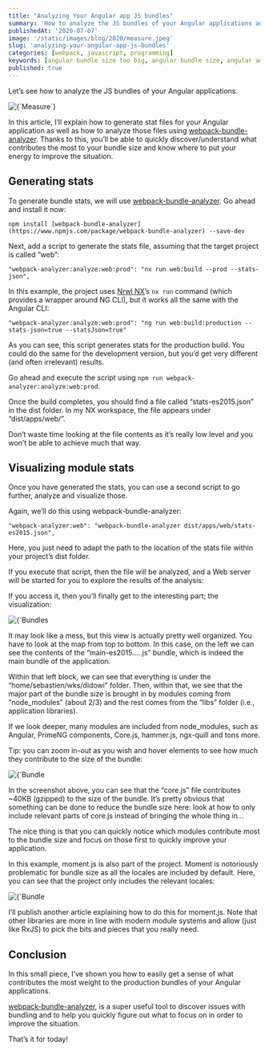 ```yaml
---
title: "Analyzing Your Angular app JS bundles"
summary: 'How to analyze the JS bundles of your Angular applications and fix bundle size issues.'
publishedAt: '2020-07-07'
image: '/static/images/blog/2020/measure.jpeg'
slug: 'analyzing-your-angular-app-js-bundles'
categories: [webpack, javascript, programming]
keywords: [angular bundle size too big, angular bundle size, angular analyze bundle size]
published: true
---
```


Let’s see how to analyze the JS bundles of your Angular applications.

<BlogPostCenteredContent>
  <Image
    alt={`Measure`}
    src={`/static/images/blog/2020/measure.jpeg`}
    width={700}
    height={467}
    priority
  />
</BlogPostCenteredContent>

In this article, I’ll explain how to generate stat files for your Angular application as well as how to analyze those files using [webpack-bundle-analyzer](https://www.npmjs.com/package/webpack-bundle-analyzer). Thanks to this, you’ll be able to quickly discover/understand what contributes the most to your bundle size and know where to put your energy to improve the situation.

## Generating stats

To generate bundle stats, we will use [webpack-bundle-analyzer](https://www.npmjs.com/package/webpack-bundle-analyzer). Go ahead and install it now:

```
npm install [webpack-bundle-analyzer](https://www.npmjs.com/package/webpack-bundle-analyzer) --save-dev
```

Next, add a script to generate the stats file, assuming that the target project is called “web”:

```
"webpack-analyzer:analyze:web:prod": "nx run web:build --prod --stats-json",
```

In this example, the project uses [Nrwl NX](https://nx.dev/angular)’s `nx run` command (which provides a wrapper around NG CLI), but it works all the same with the Angular CLI:

```
"webpack-analyzer:analyze:web:prod": "ng run web:build:production --stats-json=true --statsJson=true"
```

As you can see, this script generates stats for the production build. You could do the same for the development version, but you’d get very different (and often irrelevant) results.

Go ahead and execute the script using `npm run webpack-analyzer:analyze:web:prod`.

Once the build completes, you should find a file called “stats-es2015.json” in the dist folder. In my NX workspace, the file appears under “dist/apps/web/”.

Don’t waste time looking at the file contents as it’s really low level and you won’t be able to achieve much that way.

## Visualizing module stats

Once you have generated the stats, you can use a second script to go further, analyze and visualize those.

Again, we’ll do this using webpack-bundle-analyzer:

```
"webpack-analyzer:web": "webpack-bundle-analyzer dist/apps/web/stats-es2015.json",
```

Here, you just need to adapt the path to the location of the stats file within your project’s dist folder.

If you execute that script, then the file will be analyzed, and a Web server will be started for you to explore the results of the analysis:

<Gist gistLink="dsebastien/e1f81d8542fe13608ec2d2ebd9510919" />

If you access it, then you’ll finally get to the interesting part; the visualization:

<BlogPostCenteredContent>
  <Image
    alt={`Bundles overview`}
    src={`/static/images/blog/2020/bundles-overview.png`}
    width={700}
    height={344}
    priority
  />
</BlogPostCenteredContent>

It may look like a mess, but this view is actually pretty well organized. You have to look at the map from top to bottom. In this case, on the left we can see the contents of the “main-es2015.….js” bundle, which is indeed the main bundle of the application.

Within that left block, we can see that everything is under the “home/sebastien/wks/didowi” folder. Then, within that, we see that the major part of the bundle size is brought in by modules coming from “node\_modules” (about 2/3) and the rest comes from the “libs” folder (i.e., application libraries).

If we look deeper, many modules are included from node\_modules, such as Angular, PrimeNG components, Core.js, hammer.js, ngx-quill and tons more.

Tip: you can zoom in-out as you wish and hover elements to see how much they contribute to the size of the bundle:

<BlogPostCenteredContent>
  <Image
    alt={`Bundle detail`}
    src={`/static/images/blog/2020/bundle-detail.png`}
    width={700}
    height={344}
    priority
  />
</BlogPostCenteredContent>

In the screenshot above, you can see that the “core.js” file contributes ~40KB (gzipped) to the size of the bundle. It’s pretty obvious that something can be done to reduce the bundle size here: look at how to only include relevant parts of core.js instead of bringing the whole thing in…

The nice thing is that you can quickly notice which modules contribute most to the bundle size and focus on those first to quickly improve your application.

In this example, moment.js is also part of the project. Moment is notoriously problematic for bundle size as all the locales are included by default. Here, you can see that the project only includes the relevant locales:

<BlogPostCenteredContent>
  <Image
    alt={`Bundle detail`}
    src={`/static/images/blog/2020/bundle-detail-moment.png`}
    width={613}
    height={389}
    priority
  />
</BlogPostCenteredContent>

I’ll publish another article explaining how to do this for moment.js. Note that other libraries are more in line with modern module systems and allow (just like RxJS) to pick the bits and pieces that you really need.

## Conclusion

In this small piece, I’ve shown you how to easily get a sense of what contributes the most weight to the production bundles of your Angular applications.

[webpack-bundle-analyzer](https://www.npmjs.com/package/webpack-bundle-analyzer), is a super useful tool to discover issues with bundling and to help you quickly figure out what to focus on in order to improve the situation.

That’s it for today!

<BlogPostSignature />
